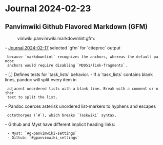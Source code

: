 = Journal 2024-02-23 =

== Panvimwiki Github Flavored Markdown (GFM) ==
:vimwiki:panvimwiki:markdownlint:gfm:

- [[2024-02-17|Journal 2024-02-17]] selected `gfm` for `citeproc` output
  because `markdownlint` recognizes the anchors, whereas the default pandoc
  anchors would require disabling `MD051/link-fragments`.
- [.] Defines tests for `task_lists` behavior.
- If a `task_lists`  contains blank lines, pandoc will split every item in
  adjacent unordered lists with a blank line. Break with a comment or other
  text to split the list.
- Pandoc coerces asterisk unordered list-markers to hyphens and escapes
  octothorpes (`#`), which breaks `Taskwiki` syntax.
- Github and Myst have different implicit heading links:
  - Myst: `#g-panvimwiki-settings`
  - Github: `#gpanvimwiki_settings`

  {{{markdown
  See [g:panvimwiki_settings].

  ## g:panvimwiki_settings

  To link here.

  <!-- markdownlint-disable MD051 -->
  [g:panvimwiki_settings]: #g-panvimwiki-settings
  }}}
